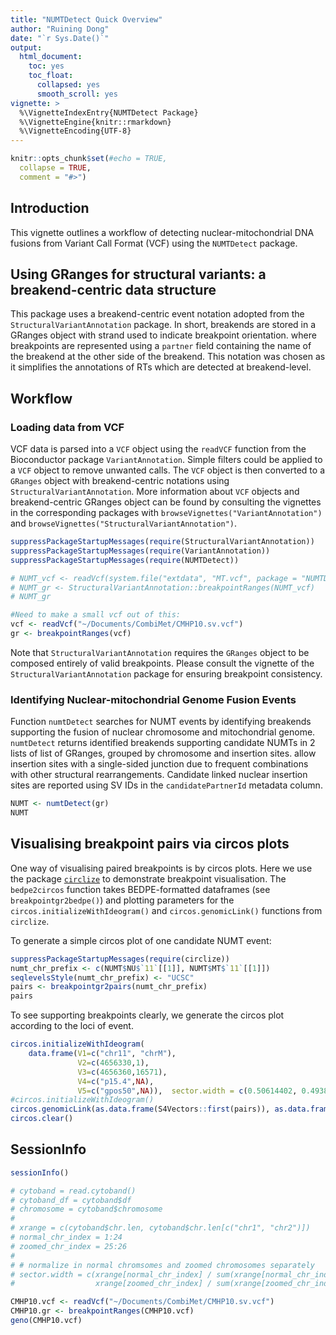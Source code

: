 ```yaml
---
title: "NUMTDetect Quick Overview"
author: "Ruining Dong"
date: "`r Sys.Date()`"
output:
  html_document:
    toc: yes
    toc_float:
      collapsed: yes
      smooth_scroll: yes
vignette: >
  %\VignetteIndexEntry{NUMTDetect Package}
  %\VignetteEngine{knitr::rmarkdown}
  %\VignetteEncoding{UTF-8}
---
```



```r
knitr::opts_chunk$set(#echo = TRUE,
  collapse = TRUE,
  comment = "#>")
```

## Introduction
This vignette outlines a workflow of detecting nuclear-mitochondrial DNA fusions from Variant Call Format (VCF) using the `NUMTDetect` package. 


## Using GRanges for structural variants: a breakend-centric data structure

This package uses a breakend-centric event notation adopted from the `StructuralVariantAnnotation` package. In short, breakends are stored in a GRanges object with strand used to indicate breakpoint orientation. where breakpoints are represented using a `partner` field containing the name of the breakend at the other side of the breakend. This notation was chosen as it simplifies the annotations of RTs which are detected at breakend-level.

## Workflow
### Loading data from VCF

VCF data is parsed into a `VCF` object using the `readVCF` function from the
Bioconductor package `VariantAnnotation`. Simple filters could be applied to a 
`VCF` object to remove unwanted calls. The `VCF` object is then converted to a `GRanges` object with breakend-centric notations using `StructuralVariantAnnotation`. More information about `VCF` objects and breakend-centric GRanges object can be found by
consulting the vignettes in the corresponding packages with `browseVignettes("VariantAnnotation")` and `browseVignettes("StructuralVariantAnnotation")`.

```r
suppressPackageStartupMessages(require(StructuralVariantAnnotation))
suppressPackageStartupMessages(require(VariantAnnotation))
suppressPackageStartupMessages(require(NUMTDetect))

# NUMT_vcf <- readVcf(system.file("extdata", "MT.vcf", package = "NUMTDetect"))
# NUMT_gr <- StructuralVariantAnnotation::breakpointRanges(NUMT_vcf)
# NUMT_gr

#Need to make a small vcf out of this:
vcf <- readVcf("~/Documents/CombiMet/CMHP10.sv.vcf")
gr <- breakpointRanges(vcf)
```

Note that `StructuralVariantAnnotation` requires the `GRanges` object to be composed entirely of valid breakpoints. Please consult the vignette of the `StructuralVariantAnnotation` package for ensuring breakpoint consistency.


### Identifying Nuclear-mitochondrial Genome Fusion Events
Function `numtDetect` searches for NUMT events by identifying breakends supporting the fusion of nuclear chromosome and mitochondrial genome. `numtDetect` returns identified breakends supporting candidate NUMTs in 2 lists of list of GRanges, grouped by chromosome and insertion sites.
allow insertion sites with a single-sided junction due to frequent combinations with other structural rearrangements. Candidate linked nuclear insertion sites are reported using SV IDs in the `candidatePartnerId` metadata column.

```r
NUMT <- numtDetect(gr)
NUMT
```

## Visualising breakpoint pairs via circos plots

One way of visualising paired breakpoints is by circos plots. Here we use the package
[`circlize`](https://doi.org/10.1093/bioinformatics/btu393) to demonstrate 
breakpoint visualisation. The `bedpe2circos` function takes BEDPE-formatted 
dataframes (see `breakpointgr2bedpe()`) and plotting parameters for the
`circos.initializeWithIdeogram()` and `circos.genomicLink()` functions 
from `circlize`.

To generate a simple circos plot of one candidate NUMT event:
```r
suppressPackageStartupMessages(require(circlize))
numt_chr_prefix <- c(NUMT$NU$`11`[[1]], NUMT$MT$`11`[[1]])
seqlevelsStyle(numt_chr_prefix) <- "UCSC"
pairs <- breakpointgr2pairs(numt_chr_prefix)
pairs
```
To see supporting breakpoints clearly, we generate the circos plot according to the loci of event.
```r
circos.initializeWithIdeogram(
    data.frame(V1=c("chr11", "chrM"),
               V2=c(4656330,1),
               V3=c(4656360,16571),
               V4=c("p15.4",NA),
               V5=c("gpos50",NA)),  sector.width = c(0.50614402, 0.49385598))
#circos.initializeWithIdeogram()
circos.genomicLink(as.data.frame(S4Vectors::first(pairs)), as.data.frame(S4Vectors::second(pairs)))
circos.clear()
```


## SessionInfo
```r
sessionInfo()
```





```r
# cytoband = read.cytoband()
# cytoband_df = cytoband$df
# chromosome = cytoband$chromosome
# 
# xrange = c(cytoband$chr.len, cytoband$chr.len[c("chr1", "chr2")])
# normal_chr_index = 1:24
# zoomed_chr_index = 25:26
# 
# # normalize in normal chromsomes and zoomed chromosomes separately
# sector.width = c(xrange[normal_chr_index] / sum(xrange[normal_chr_index]), 
#                  xrange[zoomed_chr_index] / sum(xrange[zoomed_chr_index]))
```
```r
CMHP10.vcf <- readVcf("~/Documents/CombiMet/CMHP10.sv.vcf")
CMHP10.gr <- breakpointRanges(CMHP10.vcf)
geno(CMHP10.vcf)
```


